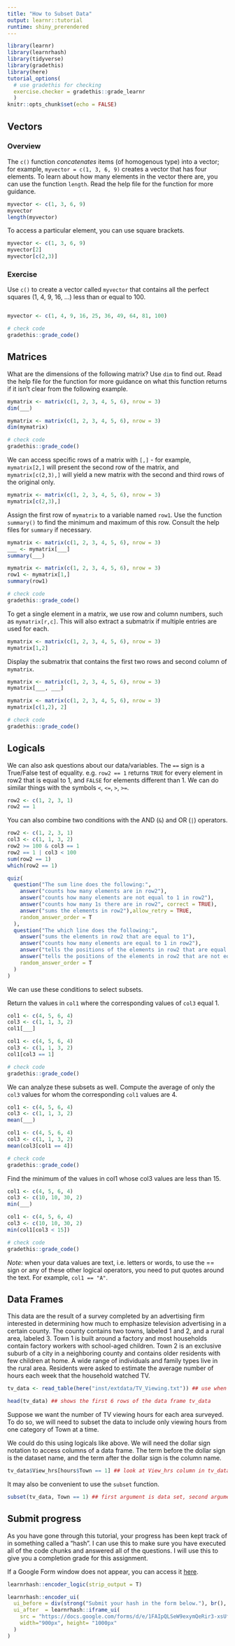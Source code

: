 ```yaml
---
title: "How to Subset Data"
output: learnr::tutorial
runtime: shiny_prerendered
---
```


```r
library(learnr)
library(learnrhash)
library(tidyverse)
library(gradethis)
library(here)
tutorial_options(
  # use gradethis for checking
  exercise.checker = gradethis::grade_learnr
  )
knitr::opts_chunk$set(echo = FALSE)
```

## Vectors

### Overview 

The `c()` function *concatenates* items (of homogenous type) into a vector; for example, `myvector = c(1, 3, 6, 9)` creates a vector that has four elements. To learn about how many elements in the vector there are, you can use the function `length`. Read the help file for the function for more guidance.

```r
myvector <- c(1, 3, 6, 9)
myvector
length(myvector)
```


To access a particular element, you can use square brackets.

```r
myvector <- c(1, 3, 6, 9)
myvector[2]
myvector[c(2,3)]
```

### Exercise

Use `c()` to create a vector called `myvector` that contains all the perfect squares (1, 4, 9, 16, $\dots$) less than or equal to 100.

```r

```

```r
myvector <- c(1, 4, 9, 16, 25, 36, 49, 64, 81, 100)
```

```r
# check code
gradethis::grade_code()
```

## Matrices

What are the dimensions of the following matrix? Use `dim` to find out. Read the help file for the function for more guidance on what this function returns if it isn't clear from the following example.

```r
mymatrix <- matrix(c(1, 2, 3, 4, 5, 6), nrow = 3)
dim(___)
```

```r
mymatrix <- matrix(c(1, 2, 3, 4, 5, 6), nrow = 3)
dim(mymatrix)
```

```r
# check code
gradethis::grade_code()
```


We can access specific rows of a matrix with `[,]` - for example, `mymatrix[2,]` will present the second row of the matrix, and `mymatrix[c(2,3),]` will yield a new matrix with the second and third rows of the original only.


```r
mymatrix <- matrix(c(1, 2, 3, 4, 5, 6), nrow = 3)
mymatrix[c(2,3),]
```

Assign the first row of `mymatrix` to a variable named `row1`. Use the function `summary()` to  find the minimum and maximum of this row. Consult the help files for `summary` if necessary.

```r
mymatrix <- matrix(c(1, 2, 3, 4, 5, 6), nrow = 3)
___ <- mymatrix[___]
summary(___)
```

```r
mymatrix <- matrix(c(1, 2, 3, 4, 5, 6), nrow = 3)
row1 <- mymatrix[1,]
summary(row1)
```

```r
# check code
gradethis::grade_code()
```

To get a single element in a matrix, we use row and column numbers, such as `mymatrix[r,c]`. This will also extract a submatrix if multiple entries are used for each.

```r
mymatrix <- matrix(c(1, 2, 3, 4, 5, 6), nrow = 3)
mymatrix[1,2]
```

Display the submatrix that contains the first two rows and second column of `mymatrix`. 


```r
mymatrix <- matrix(c(1, 2, 3, 4, 5, 6), nrow = 3)
mymatrix[___, ___]
```

```r
mymatrix <- matrix(c(1, 2, 3, 4, 5, 6), nrow = 3)
mymatrix[c(1,2), 2]
```

```r
# check code
gradethis::grade_code()
```

## Logicals


We can also ask questions about our data/variables. The `==` sign is a True/False test of equality. e.g. `row2 == 1` returns `TRUE` for every element in row2 that is equal to 1, and `FALSE` for elements different than 1. We can do similar things with the symbols `<`, `<=`, `>`, `>=`. 

```r
row2 <- c(1, 2, 3, 1)
row2 == 1
```


You can also combine two conditions with the AND (`&`) and OR (`|`) operators.

```r
row2 <- c(1, 2, 3, 1)
col3 <- c(1, 1, 3, 2)
row2 >= 100 & col3 == 1
row2 == 1 | col3 < 100
sum(row2 == 1)
which(row2 == 1)
```


```r
quiz(
  question("The sum line does the following:",
    answer("counts how many elements are in row2"),
    answer("counts how many elements are not equal to 1 in row2"),
    answer("counts how many 1s there are in row2", correct = TRUE),
    answer("sums the elements in row2"),allow_retry = TRUE,
    random_answer_order = T
  ),
  question("The which line does the following:",
    answer("sums the elements in row2 that are equal to 1"),
    answer("counts how many elements are equal to 1 in row2"),
    answer("tells the positions of the elements in row2 that are equal to 1", correct = TRUE),
    answer("tells the positions of the elements in row2 that are not equal to 1"),allow_retry = TRUE,
    random_answer_order = T
  )
)
```


We can use these conditions to select subsets.

Return the values in `col1` where the corresponding values of `col3` equal 1.

```r
col1 <- c(4, 5, 6, 4)
col3 <- c(1, 1, 3, 2)
col1[___]
```

```r
col1 <- c(4, 5, 6, 4)
col3 <- c(1, 1, 3, 2)
col1[col3 == 1]
```

```r
# check code
gradethis::grade_code()
```


We can analyze these subsets as well. Compute the average of only the `col3` values for whom the corresponding `col1` values are 4.

```r
col1 <- c(4, 5, 6, 4)
col3 <- c(1, 1, 3, 2)
mean(___)
```

```r
col1 <- c(4, 5, 6, 4)
col3 <- c(1, 1, 3, 2)
mean(col3[col1 == 4])
```

```r
# check code
gradethis::grade_code()
```



Find the minimum of the values in col1 whose col3 values are less than 15.

```r
col1 <- c(4, 5, 6, 4)
col3 <- c(10, 10, 30, 2)
min(___)
```

```r
col1 <- c(4, 5, 6, 4)
col3 <- c(10, 10, 30, 2)
min(col1[col3 < 15])
```

```r
# check code
gradethis::grade_code()
```


*Note:* when your data values are text, i.e. letters or words, to use the == sign or any of these other logical operators, you need to put quotes around the text. For example, `col1 == "A"`.

## Data Frames

This data are the result of a survey completed by an advertising firm interested in determining how much to emphasize television advertising in a certain county.  The county contains two towns, labeled 1 and 2, and a rural area, labeled 3.  Town 1 is built around a factory and most households contain factory workers with school-aged children.  Town 2 is an exclusive suburb of a city in a neighboring county and contains older residents with few children at home.  A wide range of individuals and family types live in the rural area.  Residents were asked to estimate the average number of hours each week that the household watched TV.

```r
tv_data <- read_table(here("inst/extdata/TV_Viewing.txt")) ## use when data is in .txt form

head(tv_data) ## shows the first 6 rows of the data frame tv_data
```

Suppose we want the number of TV viewing hours for each area surveyed. To do so, we will need to subset the data to include only viewing hours from one category of Town at a time.

We could do this using logicals like above. We will need the dollar sign notation to access columns of a data frame. The term before the dollar sign is the dataset name, and the term after the dollar sign is the column name. 

```r
tv_data$View_hrs[hours$Town == 1] ## look at View_hrs column in tv_data dataset for only those where the Town id is 1
```

It may also be convenient to use the `subset` function.

```r
subset(tv_data, Town == 1) ## first argument is data set, second argument is the logical used to subset
```


## Submit progress

As you have gone through this tutorial, your progress has been kept track of in something called a "hash". I can use this to make sure you have executed all of the code chunks and answered all of the questions. I will use this to give you a completion grade for this assignment. 

If a Google Form window does not appear, you can access it [here](https://docs.google.com/forms/d/e/1FAIpQLSeW9exymQeRir3-xsUfzm6JPVWB9XHaKHkAa-hpR0ne1g7gyw/viewform).

```r
learnrhash::encoder_logic(strip_output = T)
```

```r
learnrhash::encoder_ui(
  ui_before = div(strong("Submit your hash in the form below."), br(), br()),
  ui_after  = learnrhash::iframe_ui(
    src = "https://docs.google.com/forms/d/e/1FAIpQLSeW9exymQeRir3-xsUfzm6JPVWB9XHaKHkAa-hpR0ne1g7gyw/viewform", 
    width="900px", height= "1000px"
  )
)
```



